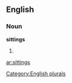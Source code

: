 
==English==

===Noun===
'''sittings'''

# {{plural of|[[sitting]]}}

[[Category:English plurals]]

[[ar:sittings]]